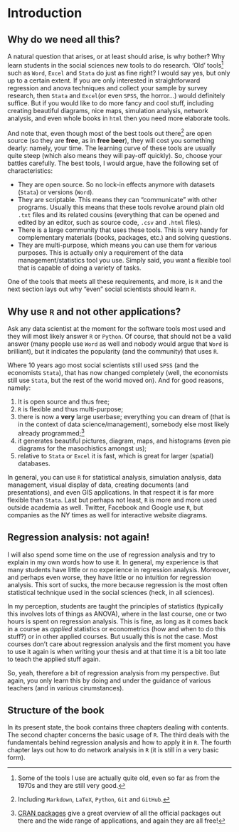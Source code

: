 # Introduction

## Why do we need all this?

A natural question that arises, or at least should arise, is why bother? Why learn students in the social sciences new tools to do research. 'Old' tools[^old]  such as `Word`, `Excel` and `Stata` do just as fine right? I would say yes, but only up to a certain extent. If you are only interested in straightforward regression and anova techniques and collect your sample by survey research, then `Stata` and `Excel`(or even `SPSS`, the horror...) would definitely suffice. But if you would like to do more fancy and cool stuff, including creating beautiful diagrams, nice maps, simulation analysis, network analysis, and even whole books in `html` then you need more elaborate tools.

And note that, even though most of the best tools out there[^tools] are open source (so they are **free**, as in **free beer**), they will cost you something dearly: namely, your time. The learning curve of these tools are usually quite steep (which also means they will pay-off quickly). So, choose your battles carefully. The best tools, I would argue, have the following set of characteristics:

- They are open source. So no lock-in effects anymore with datasets (`Stata`) or versions (`Word`).
- They are scriptable. This means they can "communicate" with other programs. Usually this means that these tools revolve around plain old `.txt` files and its related cousins (everything that can be opened and edited by an editor, such as source code, `.csv` and `.html` files). 
- There is a large community that uses these tools. This is very handy for complementary materials (books, packages, etc.) and solving questions. 
- They are multi-purpose, which means you can use them for various purposes. This is actually only a requirement of the data management/statistics tool you use. Simply said, you want a flexible tool that is capable of doing a variety of tasks.

One of the tools that meets all these requirements, and more, is `R` and the next section lays out why "even" social scientists should learn `R`.

[^old]: Some of the tools I use are actually quite old, even so far as from the 1970s and they are still very good.

[^tools]: Including `Markdown`, `LaTeX`, `Python`, `Git` and `GitHub`. 

## Why use `R` and not other applications?

Ask any data scientist at the moment for the software tools most used and they will most likely answer `R` or `Python`. Of course, that should not be a valid answer (many people use `Word` as well and nobody would argue that `Word` is brilliant), but it indicates the popularity (and the community) that uses `R`. 

Where 10 years ago most social scientists still used `SPSS` (and the economists `Stata`), that has now changed completely (well, the economists still use `Stata`, but the rest of the world moved on). And for good reasons, namely:

1. It is open source and thus free; 
2. `R` is flexible and thus multi-purpose; 
3. there is now a **very** large userbase; everything you can dream of (that is in the context of data science/management), somebody else most likely already programmed;[^userbase]
4. it generates beautiful pictures, diagram, maps, and histograms (even pie diagrams for the masochistics amongst us);
5. relative to `Stata` or `Excel` it is fast, which is great for larger (spatial) databases. 

In general, you can use `R` for statistical analysis, simulation analysis, data management, visual display of data, creating documents (and presentations), and even GIS applications. In that respect it is far more flexible than `Stata`. Last but perhaps not least, `R` is more and more used outside academia as well. Twitter, Facebook and Google use `R`, but companies as the NY times as well for interactive website diagrams.

[^userbase]: [CRAN packages](https://cran.r-project.org/web/packages/available_packages_by_name.html) give a great overview of all the official packages out there and the wide range of applications, and again they are all free!

## Regression analysis: not again!

I will also spend some time on the use of regression analysis and try to explain in my own words how to use it. In general, my experience is that many students have little or no experience in regression analysis. Moreover, and perhaps even worse, they have little or no intuition for regression analysis. This sort of sucks, the more because regression is the most often statistical technique used in the social sciences (heck, in all sciences). 

In my perception, students are taught the principles of statistics (typically this involves lots of things as ANOVA), where in the last course, one or two hours is spent on regression analysis. This is fine, as long as it comes back in a course as *applied*  statistics or econometrics (how and when to do this stuff?) or in other applied courses. But usually this is not the case. Most courses don't care about regression analysis and the first moment you have to use it again is when writing your thesis and at that time it is a bit too late to teach the applied stuff again. 

So, yeah, therefore a bit of regression analysis from my perspective. But again, you only learn this by doing and under the guidance of various teachers (and in various cirumstances).

## Structure of the book

In its present state, the book contains three chapters dealing with contents. The second chapter concerns the basic usage of `R`. The third deals with the fundamentals behind regression analysis and how to apply it in `R`. The fourth chapter lays out how to do network analysis in `R` (it is still in a very basic form).   